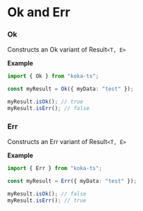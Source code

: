 # Ok and Err

### Ok

Constructs an Ok variant of Result`<T, E>`

**Example**

```ts
import { Ok } from "koka-ts";

const myResult = Ok({ myData: "test" });

myResult.isOk(); // true
myResult.isErr(); // false
```

### Err

Constructs an Err variant of Result`<T, E>`

**Example**

```ts
import { Err } from "koka-ts";

const myResult = Err({ myData: "test" });

myResult.isOk(); // false
myResult.isErr(); // true
```
